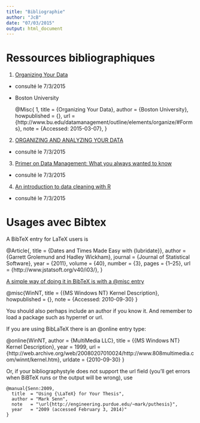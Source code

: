 ```yaml
---
title: "Bibliographie"
author: "JcB"
date: "07/03/2015"
output: html_document
---
```


Ressources bibliographiques
===========================

1. [Organizing Your Data](http://www.bu.edu/datamanagement/outline/elements/organize/#Forms)
  - consulté le 7/3/2015
  - Boston University
  
    @Misc{ 1,
    title = {Organizing Your Data},
    author = {Boston University},
    howpublished = {\url{http://www.bu.edu/datamanagement/outline/elements/organize/#Forms}},
    url = {http://www.bu.edu/datamanagement/outline/elements/organize/#Forms},
    note = {Accessed: 2015-03-07},
  }

2. [ORGANIZING AND ANALYZING YOUR DATA ](http://www.wilder.org/Wilder-Research/Publications/Studies/Program%20Evaluation%20and%20Research%20Tips/Organizing%20and%20Analyzing%20Your%20Data%20-%20Tips%20for%20Conducting%20Program%20Evaluation%20Issue%2013,%20Fact%20Sheet.pdf)
  - consulté le 7/3/2015
  
3. [Primer on Data Management: What you always wanted to know](https://www.dataone.org/sites/all/documents/DataONE_BP_Primer_020212.pdf)
  - consulté le 7/3/2015

4. [An introduction to data cleaning with R](http://cran.r-project.org/doc/contrib/de_Jonge+van_der_Loo-Introduction_to_data_cleaning_with_R.pdf)
  - consulté le 7/3/2015

  


Usages avec Bibtex
===================
A BibTeX entry for LaTeX users is

  @Article{,
    title = {Dates and Times Made Easy with {lubridate}},
    author = {Garrett Grolemund and Hadley Wickham},
    journal = {Journal of Statistical Software},
    year = {2011},
    volume = {40},
    number = {3},
    pages = {1--25},
    url = {http://www.jstatsoft.org/v40/i03/},
  }
  
[A simple way of doing it in BibTeX is with a @misc entry](http://tex.stackexchange.com/questions/3587/how-can-i-use-bibtex-to-cite-a-web-page)

@misc{WinNT,
  title = {{MS Windows NT} Kernel Description},
  howpublished = {\url{http://web.archive.org/web/20080207010024/http://www.808multimedia.com/winnt/kernel.htm}},
  note = {Accessed: 2010-09-30}
}

You should also perhaps include an author if you know it. And remember to load a package such as hyperref or url.

If you are using BibLaTeX there is an @online entry type:

@online{WinNT,
  author = {MultiMedia LLC},
  title = {{MS Windows NT} Kernel Description},
  year = 1999,
  url = {http://web.archive.org/web/20080207010024/http://www.808multimedia.com/winnt/kernel.htm},
  urldate = {2010-09-30}
}

 Or, if your bibliographystyle does not support the url field (you'll get errors when BiBTeX runs or the output will be wrong), use

    @manual{Senn:2009,
      title  = "Using {\LaTeX} for Your Thesis",
      author = "Mark Senn",
      note   = "\url{http://engineering.purdue.edu/~mark/puthesis}",
      year   = "2009 (accessed February 3, 2014)"
    }
